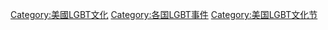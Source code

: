 [[Category:美國LGBT文化|Category:美國LGBT文化]]
[[Category:各国LGBT事件|Category:各国LGBT事件]]
[[Category:美国LGBT文化节|Category:美国LGBT文化节]]